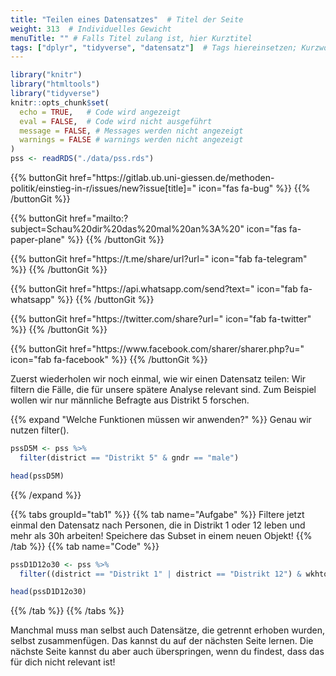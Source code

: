 ```yaml
---
title: "Teilen eines Datensatzes"  # Titel der Seite
weight: 313  # Individuelles Gewicht 
menuTitle: "" # Falls Titel zulang ist, hier Kurztitel
tags: ["dplyr", "tidyverse", "datensatz"]  # Tags hiereinsetzen; Kurzwort, was auf der Seite passsiert
---
```

```r
library("knitr")
library("htmltools")
library("tidyverse")
knitr::opts_chunk$set(
  echo = TRUE,   # Code wird angezeigt
  eval = FALSE,  # Code wird nicht ausgeführt
  message = FALSE, # Messages werden nicht angezeigt
  warnings = FALSE # warnings werden nicht angezeigt
)
pss <- readRDS("./data/pss.rds")

```

{{% buttonGit href=\"https\:\/\/gitlab.ub.uni-giessen.de\/methoden-politik\/einstieg-in-r\/issues\/new?issue[title]=\" icon=\"fas fa-bug\" %}} {{% /buttonGit %}} 

{{% buttonGit href=\"mailto\:?subject=Schau\%20dir\%20das\%20mal\%20an\%3A\%20\" icon=\"fas fa-paper-plane\" %}} {{% /buttonGit %}}

{{% buttonGit href=\"https\:\/\/t.me\/share\/url?url=\" icon=\"fab fa-telegram\" %}} {{% /buttonGit %}}

{{% buttonGit href=\"https\:\/\/api.whatsapp.com\/send?text=\" icon=\"fab fa-whatsapp\" %}} {{% /buttonGit %}}

{{% buttonGit href=\"https\:\/\/twitter.com\/share?url=\" icon=\"fab fa-twitter\" %}} {{% /buttonGit %}}

{{% buttonGit href=\"https\:\/\/www.facebook.com\/sharer\/sharer.php?u=\" icon=\"fab fa-facebook\" %}} {{% /buttonGit %}}

Zuerst wiederholen wir noch einmal, wie wir einen Datensatz teilen: Wir filtern die Fälle, die für unsere spätere Analyse relevant sind. Zum Beispiel wollen wir nur männliche Befragte aus Distrikt 5 forschen.

{{% expand \"Welche Funktionen müssen wir anwenden?\" %}}
Genau wir nutzen filter(). 

```R
pssD5M <- pss %>%
  filter(district == "Distrikt 5" & gndr == "male")

head(pssD5M)
```
{{% /expand %}}

{{% tabs groupId=\"tab1\" %}}
{{% tab name=\"Aufgabe\" %}}
Filtere jetzt einmal den Datensatz nach Personen, die in Distrikt 1 oder 12 leben und mehr als 30h arbeiten! Speichere das Subset in einem neuen Objekt!
{{% /tab %}}
{{% tab name=\"Code\" %}}
```R
pssD1D12o30 <- pss %>%
  filter((district == "Distrikt 1" | district == "Distrikt 12") & wkhtot > 30)

head(pssD1D12o30)
```
{{% /tab %}}
{{% /tabs %}}

Manchmal muss man selbst auch Datensätze, die getrennt erhoben wurden, selbst zusammenfügen. Das kannst du auf der nächsten Seite lernen. Die nächste Seite kannst du aber auch überspringen, wenn du findest, dass das für dich nicht relevant ist!